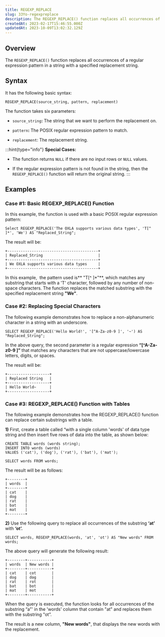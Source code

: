```yaml
---
title: REGEXP_REPLACE
slug: 33Yo-regexpreplace
description: The REGEXP_REPLACE() function replaces all occurrences of a regular expression pattern in a string with a specified replacement string. Find out more here.
createdAt: 2023-02-17T15:46:55.000Z
updatedAt: 2023-10-09T13:02:32.129Z
---
```


## **Overview**

The `REGEXP_REPLACE()` function replaces all occurrences of a regular expression pattern in a string with a specified replacement string.

## **Syntax**

It has the following basic syntax:

```pgsql
REGEXP_REPLACE(source_string, pattern, replacement)
```

The function takes six parameters:

*   `source_string`**:** The string that we want to perform the replacement on.

*   `pattern`**:** The POSIX regular expression pattern to match.

*   `replacement`: The replacement string.

:::hint{type="info"}
**Special Cases:**

*   The function returns `NULL` if there are no input rows or `NULL` values.

*   If the regular expression pattern is not found in the string, then the `REGEXP_REPLACE()` function will return the original string.
:::

## **Examples**

### Case #1: Basic REGEXP\_REPLACE() Function

In this example, the function is used with a basic POSIX regular expression pattern:

```pgsql
Select REGEXP_REPLACE('The OXLA supports various data types', 'T[^ ]*', 'We') AS "Replaced_String";
```

The result will be:

```pgsql
+-----------------------------------------+
| Replaced_String                         |
+-----------------------------------------+
| We OXLA supports various data types     |
+-----------------------------------------+
```

In this example,  the pattern used is** "T\[^ ]\*"**, which matches any substring that starts with a 'T' character, followed by any number of non-space characters. The function replaces the matched substring with the specified replacement string **"We"**.

### Case #2: Replacing Special Characters

The following example demonstrates how to replace a non-alphanumeric character in a string with an underscore.

```pgsql
SELECT REGEXP_REPLACE('Hello World!', '[^A-Za-z0-9 ]', '~') AS "Replaced_String";
```

In the above query, the second parameter is a regular expression **“\[^A-Za-z0-9 ]”** that matches any characters that are not uppercase/lowercase letters, digits, or spaces.

The result will be:

```pgsql
+-------------------+
| Replaced String   |
+-------------------+
| Hello World~  	|
+-------------------+
```

### Case #3: REGEXP\_REPLACE() Function with Tables

The following example demonstrates how the REGEXP\_REPLACE() function can replace certain substrings with a table.

**1)** First, create a table called “with a single column 'words' of data type string and then insert five rows of data into the table, as shown below:

```pgsql
CREATE TABLE words (words string);
INSERT INTO words (words)
VALUES ('cat'), ('dog'), ('rat'), ('bat'), ('mat');

SELECT words FROM words;
```

The result will be as follows:

```pgsql
+--------+
| words  | 
+--------+
| cat    |
| dog    |
| rat 	 | 
| bat    | 
| mat	 | 
+--------+
```

**2)** Use the following query to replace all occurrences of the substring **‘at’** with **‘ot’.**

```pgsql
SELECT words, REGEXP_REPLACE(words, 'at', 'ot') AS "New words" FROM words;
```

The above query will generate the following result:

```pgsql
+--------+-----------+
| words  | New words |
+--------+-----------+
| cat 	 | cot		 |
| dog    | dog		 |
| rat 	 | rot		 |
| bat 	 | bot		 |
| mat 	 | mot		 |
+--------+-----------+
```

When the query is executed, the function looks for all occurrences of the substring “a”' in the 'words' column that contain "at" and replaces them with the substring "ot”.&#x20;

The result is a new column, **"New words"**, that displays the new words with the replacement.
